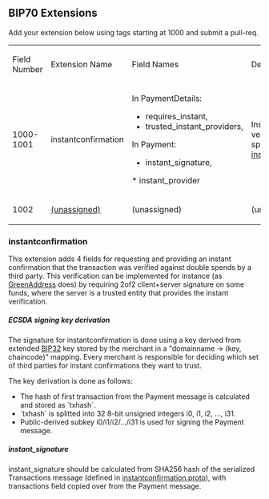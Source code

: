 ==BIP70 Extensions==

Add your extension below using tags starting at 1000 and submit a pull-req.

{|
| Field Number || Extension Name || Field Names || Description

|-
| 1000-1001 || instantconfirmation || In PaymentDetails:
* requires_instant,
* trusted_instant_providers,
In Payment:
* instant_signature,
* instant_provider || Instant confirmation verified against double spends by a third party: [[instantconfirmation.proto|instantconfirmation.proto]]
|-

| 1002 || [[https://example.com|(unassigned)]] || (unassigned) || (unassigned)
|}

=== instantconfirmation ===
This extension adds 4 fields for requesting and providing an instant confirmation that the transaction was verified against double spends by a third party. This verification can be implemented for instance (as [[https://greenaddress.it|GreenAddress]] does) by requiring 2of2 client+server signature on some funds, where the server is a trusted entity that provides the instant verification.

===== ECSDA signing key derivation =====
The signature for instantconfirmation is done using a key derived from extended [[https://github.com/bitcoin/bips/blob/master/bip-0032.mediawiki|BIP32]] key stored by the merchant in a "domainname -> (key, chaincode)" mapping. Every merchant is responsible for deciding which set of third parties for instant confirmations they want to trust.

The key derivation is done as follows:
* The hash of first transaction from the Payment message is calculated and stored as `txhash`.
* `txhash` is splitted into 32 8-bit unsigned integers i0, i1, i2, ..., i31.
* Public-derived subkey i0/i1/i2/.../i31 is used for signing the Payment message.

===== instant_signature =====
instant_signature should be calculated from SHA256 hash of the serialized Transactions message (defined in [[instantconfirmation.proto|instantconfirmation.proto]]), with transactions field copied over from the Payment message.